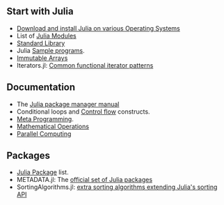 == Start with Julia ==
* [http://julialang.org/downloads/ Download and install Julia on various Operating Systems]
* List of [http://docs.julialang.org/en/latest/manual/modules/ Julia Modules]
* [http://docs.julialang.org/en/latest/stdlib/ Standard Library]
* Julia [https://github.com/JuliaLang/julia/tree/master/examples Sample programs].
* [https://github.com/twadleigh/ImmutableArrays.jl Immutable Arrays]
* Iterators.jl: [https://github.com/JuliaLang/Iterators.jl Common functional iterator patterns]


== Documentation ==
* The [http://docs.julialang.org/en/latest/manual/packages/ Julia package manager manual]
* Conditional loops and [http://docs.julialang.org/en/latest/manual/control-flow/ Control flow] constructs.
* [http://docs.julialang.org/en/latest/manual/metaprogramming/ Meta Programming].
* [http://docs.julialang.org/en/latest/manual/mathematical-operations/ Mathematical Operations]
* [http://docs.julialang.org/en/latest/manual/parallel-computing/ Parallel Computing]


== Packages ==
* [http://docs.julialang.org/en/latest/packages/packagelist/ Julia Package] list.
* METADATA.jl: The [https://github.com/JuliaLang/METADATA.jl official set of Julia packages]
* SortingAlgorithms.jl: [https://github.com/JuliaLang/SortingAlgorithms.jl extra sorting algorithms extending Julia's sorting API]

